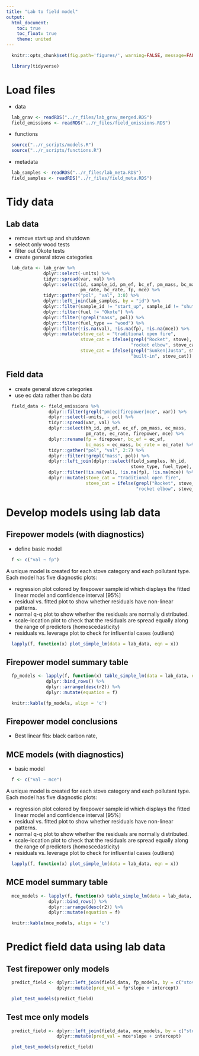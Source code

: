 ```yaml
---
title: "Lab to field model"
output:
  html_document:
    toc: true
    toc_float: true
    theme: united
---
```


```r
  knitr::opts_chunk$set(fig.path='figures/', warning=FALSE, message=FALSE, cache=FALSE)
```

```r
  library(tidyverse)
```

# Load files

* data

```r
  lab_grav <- readRDS("../r_files/lab_grav_merged.RDS")
  field_emissions <- readRDS("../r_files/field_emissions.RDS")
```

* functions

```r
  source("../r_scripts/models.R")
  source("../r_scripts/functions.R")
```

* metadata

```r
  lab_samples <- readRDS("../r_files/lab_meta.RDS")
  field_samples <- readRDS("../r_files/field_meta.RDS")
```

# Tidy data

## Lab data

* remove start up and shutdown
* select only wood tests
* filter out Okote tests
* create general stove categories

```r
  lab_data <- lab_grav %>%
              dplyr::select(-units) %>%
              tidyr::spread(var, val) %>% 
              dplyr::select(id, sample_id, pm_ef, bc_ef, pm_mass, bc_mass,
                            pm_rate, bc_rate, fp, mce) %>%
              tidyr::gather("pol", "val", 3:8) %>%
              dplyr::left_join(lab_samples, by = "id") %>%
              dplyr::filter(sample_id != "start_up", sample_id != "shutdown") %>% 
              dplyr::filter(fuel != "Okote") %>%
              dplyr::filter(!grepl("mass", pol)) %>%
              dplyr::filter(fuel_type == "wood") %>%
              dplyr::filter(!is.na(val), !is.na(fp), !is.na(mce)) %>%
              dplyr::mutate(stove_cat = "traditional open fire",
                            stove_cat = ifelse(grepl("Rocket", stove),
                                               "rocket elbow", stove_cat),
                            stove_cat = ifelse(grepl("Sunken|Justa", stove),
                                               "built-in", stove_cat))
```

## Field data

* create general stove categories
* use ec data rather than bc data

```r
  field_data <- field_emissions %>%
                dplyr::filter(grepl("pm|ec|firepower|mce", var)) %>%
                dplyr::select(-units, - pol) %>%
                tidyr::spread(var, val) %>%
                dplyr::select(hh_id, pm_ef, ec_ef, pm_mass, ec_mass,
                              pm_rate, ec_rate, firepower, mce) %>%
                dplyr::rename(fp = firepower, bc_ef = ec_ef,
                              bc_mass = ec_mass, bc_rate = ec_rate) %>%
                tidyr::gather("pol", "val", 2:7) %>%
                dplyr::filter(!grepl("mass", pol)) %>%
                dplyr::left_join(dplyr::select(field_samples, hh_id,
                                               stove_type, fuel_type), by = "hh_id") %>%
                dplyr::filter(!is.na(val), !is.na(fp), !is.na(mce)) %>%
                dplyr::mutate(stove_cat = "traditional open fire",
                              stove_cat = ifelse(grepl("Rocket", stove_type),
                                                 "rocket elbow", stove_cat))
```

# Develop models using lab data

## Firepower models (with diagnostics)

* define basic model

```r
  f <- c("val ~ fp")
```

A unique model is created for each stove category and each pollutant type. Each model has five diagnostic plots:

* regression plot colored by firepower sample id which displays the fitted linear model and confidence interval [95%]
* residual vs. fitted plot to show whether residuals have non-linear patterns.
* normal q-q plot to show whether the residuals are normally distributed. 
* scale-location plot to check that the residuals are spread equally along the range of predictors (homoscedasticity)
* residuals vs. leverage plot to check for influential cases (outliers)

```r
  lapply(f, function(x) plot_simple_lm(data = lab_data, eqn = x))
```

## Firepower model summary table

```r
  fp_models <- lapply(f, function(x) table_simple_lm(data = lab_data, eqn = x)) %>%
               dplyr::bind_rows() %>%
               dplyr::arrange(desc(r2)) %>%
               dplyr::mutate(equation = f)
```

```r
  knitr::kable(fp_models, align = 'c')
```

## Firepower model conclusions
* Best linear fits: black carbon rate, 

## MCE models (with diagnostics)

* basic model

```r
  f <- c("val ~ mce")
```

A unique model is created for each stove category and each pollutant type. Each model has five diagnostic plots:

* regression plot colored by firepower sample id which displays the fitted linear model and confidence interval [95%]
* residual vs. fitted plot to show whether residuals have non-linear patterns.
* normal q-q plot to show whether the residuals are normally distributed. 
* scale-location plot to check that the residuals are spread equally along the range of predictors (homoscedasticity)
* residuals vs. leverage plot to check for influential cases (outliers)

```r
  lapply(f, function(x) plot_simple_lm(data = lab_data, eqn = x))
```

## MCE model summary table

```r
  mce_models <- lapply(f, function(x) table_simple_lm(data = lab_data, eqn = x)) %>%
                dplyr::bind_rows() %>%
                dplyr::arrange(desc(r2)) %>%
                dplyr::mutate(equation = f)
```

```r
  knitr::kable(mce_models, align = 'c')
```

# Predict field data using lab data

## Test firepower only models

```r
  predict_field <- dplyr::left_join(field_data, fp_models, by = c("stove_cat", "pol")) %>%
                   dplyr::mutate(pred_val = fp*slope + intercept)
```

```r
  plot_test_models(predict_field)
```

## Test mce only models

```r
  predict_field <- dplyr::left_join(field_data, mce_models, by = c("stove_cat", "pol")) %>%
                   dplyr::mutate(pred_val = mce*slope + intercept)
```

```r
  plot_test_models(predict_field)
```
